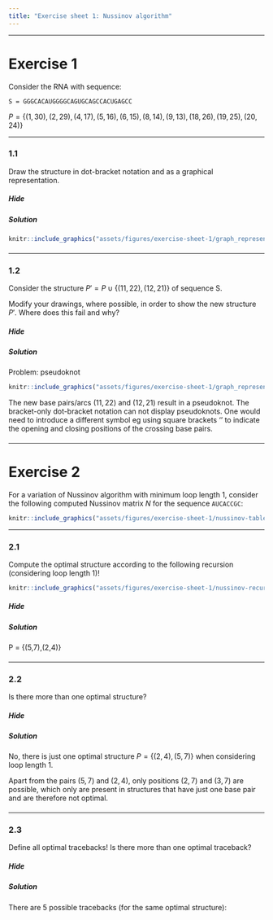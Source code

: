 ```yaml
---
title: "Exercise sheet 1: Nussinov algorithm"
---
```


---------------------------------

# Exercise 1

Consider the RNA with sequence:

```
S = GGGCACAUGGGGCAGUGCAGCCACUGAGCC
```

$P = \{(1,30),(2,29),(4,17),(5,16),(6,15),(8,14),(9,13),(18,26),(19,25),(20,24)\}$

---------------------------------

### 1.1

::: {.question data-latex=""}

Draw the structure in dot-bracket notation and as a graphical representation.

:::

#### {.tabset}

##### Hide

##### Solution

::: {.answer data-latex=""}

```r
knitr::include_graphics("assets/figures/exercise-sheet-1/graph_represention_part1.svg")
```

:::

#### {-}

---------------------------------

### 1.2

::: {.question data-latex=""}

Consider the structure $P'=P\cup\{(11,22),(12,21)\}$ of sequence S.

Modify your drawings, where possible, in order to show the new structure $P'$. Where does
this fail and why?

:::

#### {.tabset}

##### Hide

##### Solution

::: {.answer data-latex=""}
Problem: pseudoknot

```r
knitr::include_graphics("assets/figures/exercise-sheet-1/graph_represention_part2.svg")
```

The new base pairs/arcs $(11, 22)$ and $(12, 21)$ result in a pseudoknot.
The bracket-only dot-bracket notation can not display pseudoknots.
One would need to introduce a different symbol eg using square brackets '\texttt{[]}' to indicate the opening and closing positions of the crossing base pairs.
:::

#### {-}

---------------------------------

# Exercise 2

For a variation of Nussinov algorithm with minimum loop length $1$, consider the following computed Nussinov matrix $N$ for the sequence `AUCACCGC`:

```r
knitr::include_graphics("assets/figures/exercise-sheet-1/nussinov-table.png")
```

---------------------------------

### 2.1

::: {.question data-latex=""}

Compute the optimal structure according to the following recursion (considering loop length 1)!

```r
knitr::include_graphics("assets/figures/exercise-sheet-1/nussinov-recursion-unique.png")
```

:::

#### {.tabset}

##### Hide

##### Solution

::: {.answer data-latex=""}
P = \{(5,7),(2,4)\}
:::

#### {-}

---------------------------------

### 2.2

::: {.question data-latex=""}

Is there more than one optimal structure?

:::

#### {.tabset}

##### Hide

##### Solution

::: {.answer data-latex=""}

No, there is just one optimal structure $P = \{(2,4),(5,7)\}$ when considering loop length 1.

Apart from the pairs $(5,7)$ and $(2,4)$, only positions $(2,7)$ and $(3,7)$ are possible, which only are present in structures that have just one base pair and are therefore not optimal.

:::

#### {-}

---------------------------------

### 2.3

::: {.question data-latex=""}

Define all optimal tracebacks! Is there more than one optimal traceback?

:::

#### {.tabset}

##### Hide

##### Solution

::: {.answer data-latex=""}

There are 5 possible tracebacks (for the same optimal structure):

\begin{enumerate}
    \item \begin{itemize}
        \vspace{-1mm}\item $N_{1,8} \rightarrow N_{1,1}+N_{2,8}$
        \vspace{-1mm}\item $N_{1,1} \rightarrow $ STOP
        \vspace{-1mm}\item $N_{2,8} \rightarrow N_{2,4}+N_{5,8}$
        \vspace{-1mm}\item $N_{2,4} \rightarrow N_{3,3}+bp (2,4)$
        \vspace{-1mm}\item $N_{3,3} \rightarrow $ STOP
        \vspace{-1mm}\item $N_{5,8} \rightarrow N_{5,7}+N_{8,8}$
        \vspace{-1mm}\item $N_{5,7} \rightarrow N_{6,6}+bp (5,7)$
        \vspace{-1mm}\item $N_{6,6} \rightarrow $ STOP
        \vspace{-1mm}\item $N_{8,8} \rightarrow $ STOP
    \end{itemize}
    \item \begin{itemize}
        \vspace{-1mm}\item $N_{1,8} \rightarrow N_{1,1}+N_{2,8}$
        \vspace{-1mm}\item $N_{1,1} \rightarrow $ STOP
        \vspace{-1mm}\item $N_{2,8} \rightarrow N_{2,7}+N_{8,8}$
        \vspace{-1mm}\item $N_{2,7} \rightarrow N_{2,4}+N_{5,7}$
        \vspace{-1mm}\item $N_{2,4} \rightarrow N_{3,3}+bp (2,4)$
        \vspace{-1mm}\item $N_{3,3} \rightarrow $ STOP
        \vspace{-1mm}\item $N_{5,7} \rightarrow N_{6,6}+bp (5,7)$
        \vspace{-1mm}\item $N_{6,6} \rightarrow $ STOP
        \vspace{-1mm}\item $N_{8,8} \rightarrow $ STOP
    \end{itemize}
    \item \begin{itemize}
        \vspace{-1mm}\item $N_{1,8} \rightarrow N_{1,4}+N_{5,8}$
        \vspace{-1mm}\item $N_{1,4} \rightarrow N_{1,1}+N_{2,4}$
        \vspace{-1mm}\item $N_{1,1} \rightarrow $ STOP
        \vspace{-1mm}\item $N_{2,4} \rightarrow N_{3,3}+bp (2,4)$
        \vspace{-1mm}\item $N_{3,3} \rightarrow $ STOP
        \vspace{-1mm}\item $N_{5,8} \rightarrow N_{5,7}+N_{8,8}$
        \vspace{-1mm}\item $N_{5,7} \rightarrow N_{6,6}+bp (5,7)$
        \vspace{-1mm}\item $N_{6,6} \rightarrow $ STOP
        \vspace{-1mm}\item $N_{8,8} \rightarrow $ STOP
    \end{itemize}
    \item \begin{itemize}
        \vspace{-1mm}\item $N_{1,8} \rightarrow N_{1,7}+N_{8,8}$
        \vspace{-1mm}\item $N_{1,7} \rightarrow N_{1,1}+N_{2,7}$
        \vspace{-1mm}\item $N_{1,1} \rightarrow $ STOP
        \vspace{-1mm}\item $N_{2,7} \rightarrow N_{2,4}+N_{5,7}$
        \vspace{-1mm}\item $N_{2,4} \rightarrow N_{3,3}+bp (2,4)$
        \vspace{-1mm}\item $N_{3,3} \rightarrow $ STOP
        \vspace{-1mm}\item $N_{5,7} \rightarrow N_{6,6}+bp (5,7)$
        \vspace{-1mm}\item $N_{6,6} \rightarrow $ STOP
        \vspace{-1mm}\item $N_{8,8} \rightarrow $ STOP
    \end{itemize}
    \item \begin{itemize}
        \vspace{-1mm}\item $N_{1,8} \rightarrow N_{1,7}+N_{8,8}$
        \vspace{-1mm}\item $N_{1,7} \rightarrow N_{1,4}+N_{5,7}$
        \vspace{-1mm}\item $N_{1,4} \rightarrow N_{1,1}+N_{2,4}$
        \vspace{-1mm}\item $N_{1,1} \rightarrow $ STOP
        \vspace{-1mm}\item $N_{2,4} \rightarrow N_{3,3}+bp (2,4)$
        \vspace{-1mm}\item $N_{3,3} \rightarrow $ STOP
        \vspace{-1mm}\item $N_{5,7} \rightarrow N_{6,6}+bp (5,7)$
        \vspace{-1mm}\item $N_{6,6} \rightarrow $ STOP
        \vspace{-1mm}\item $N_{8,8} \rightarrow $ STOP
    \end{itemize}
\end{enumerate}

:::

#### {-}




<script src="assets/js/scripts.js"></script>
